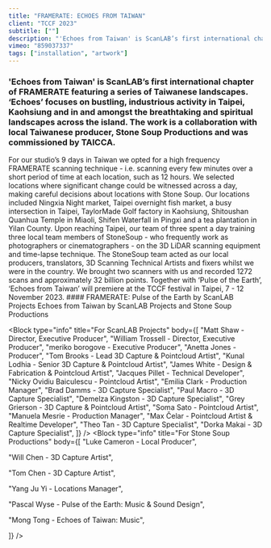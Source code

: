 ```yaml
---
title: "FRAMERATE: ECHOES FROM TAIWAN"
client: "TCCF 2023"
subtitle: [""]
description: "'Echoes from Taiwan' is ScanLAB’s first international chapter of FRAMERATE featuring a series of Taiwanese landscapes."
vimeo: "859037337"
tags: ["installation", "artwork"]
---
```



### 'Echoes from Taiwan' is ScanLAB’s first international chapter of FRAMERATE featuring a series of Taiwanese landscapes. ‘Echoes’ focuses on bustling, industrious activity in Taipei, Kaohsiung and in and amongst the breathtaking and spiritual landscapes across the island. The work is a collaboration with local Taiwanese producer, Stone Soup Productions and was commissioned by TAICCA.

<ImageMagic href="Echoes_Body1.jpg" />
For our studio’s 9 days in Taiwan we opted for a high frequency FRAMERATE scanning
technique - i.e. scanning every few minutes over a short period of time at each location,
such as 12 hours. We selected locations where significant change could be witnessed
across a day, making careful decisions about locations with Stone Soup. Our locations
included Ningxia Night market, Taipei overnight fish market, a busy intersection
in Taipei, TaylorMade Golf factory in Kaohsiung, Shitoushan Quanhua Temple in Miaoli,
Shifen Waterfall in Pingxi and a tea plantation in Yilan County.
<ImageMagic href="Echoes_Body3.jpg" />
Upon reaching Taipei, our team of three spent a day training three local team members
of StoneSoup - who frequently work as photographers or cinematographers - on the
3D LiDAR scanning equipment and time-lapse technique. The StoneSoup team acted as
our local producers, translators, 3D Scanning Technical Artists and fixers whilst
we were in the country. We brought two scanners with us and recorded 1272 scans and
approximately 32 billion points.

<ImageMagic href="Echoes_Body4.jpg" />
Together with ‘Pulse of the Earth’, ‘Echoes from Taiwan’ will premiere at the TCCF
festival in Taipei, 7 - 12 November 2023.

<ImageMagic href="Echoes_Body2.jpg" />
#### FRAMERATE: Pulse of the Earth by ScanLAB Projects Echoes from Taiwan by ScanLAB
Projects and Stone Soup Productions

<Block type="info" title="For ScanLAB Projects" body={[
"Matt Shaw - Director, Executive Producer",
"William Trossell - Director, Executive Producer",
"meriko borogove - Executive Producer",
"Anetta Jones - Producer",
"Tom Brooks - Lead 3D Capture & Pointcloud Artist",
"Kunal Lodhia - Senior 3D Capture & Pointcloud Artist",
"James White - Design & Fabrication & Pointcloud Artist",
"Jacques Pillet - Technical Developer",
"Nicky Ovidiu Baiculescu - Pointcloud Artist",
"Emilia Clark - Production Manager",
"Brad Damms - 3D Capture Specialist",
"Paul Macro - 3D Capture Specialist",
"Demelza Kingston - 3D Capture Specialist",
"Grey Grierson - 3D Capture & Pointcloud Artist",
"Soma Sato - Pointcloud Artist",
"Manuela Mesrie - Production Manager",
"Max Čelar - Pointcloud Artist & Realtime Developer",
"Theo Tan - 3D Capture Specialist",
"Dorka Makai - 3D Capture Specialist",
]} />
<Block type="info" title="For Stone Soup Productions" body={[
"Luke Cameron - Local Producer",

"Will Chen - 3D Capture Artist",

"Tom Chen - 3D Capture Artist",

"Yang Ju Yi - Locations Manager",

"Pascal Wyse - Pulse of the Earth: Music & Sound Design",

"Mong Tong - Echoes of Taiwan: Music",

]} />
